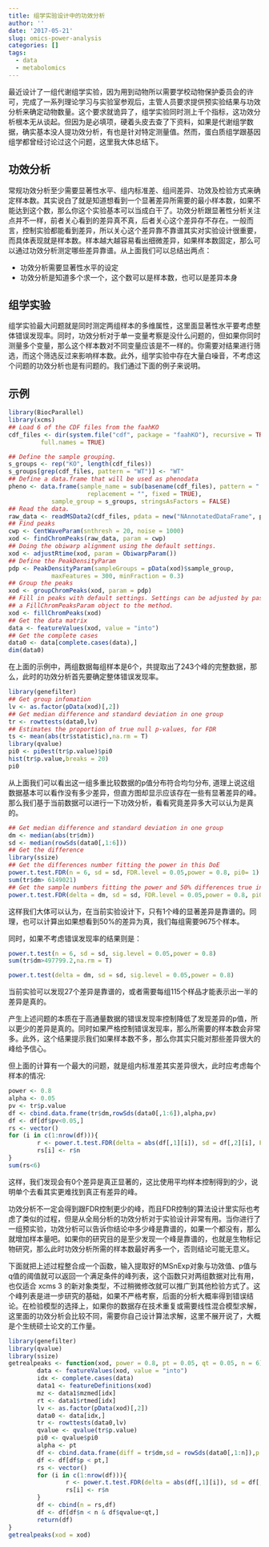 ```yaml
---
title: 组学实验设计中的功效分析
author: ''
date: '2017-05-21'
slug: omics-power-analysis
categories: []
tags:
  - data
  - metabolomics
---
```


最近设计了一组代谢组学实验，因为用到动物所以需要学校动物保护委员会的许可，完成了一系列理论学习与实验室参观后，主管人员要求提供预实验结果与功效分析来确定动物数量。这个要求就诡异了，组学实验同时测上千个指标，这功效分析根本无从谈起。但因为是必填项，硬着头皮去查了下资料，如果是代谢组学数据，确实基本没人提功效分析，有也是针对特定测量值。然而，蛋白质组学跟基因组学都曾经讨论过这个问题，这里我大体总结下。

## 功效分析

常规功效分析至少需要显著性水平、组内标准差、组间差异、功效及检验方式来确定样本数。其实说白了就是知道想看到一个显著差异所需要的最小样本数，如果不能达到这个数，那么你这个实验基本可以当成白干了。功效分析跟显著性分析关注点并不一样，前者关心看到的差异真不真，后者关心这个差异存不存在。一般而言，控制实验都能看到差异，所以关心这个差异靠不靠谱其实对实验设计很重要，而具体表现就是样本数。样本越大越容易看出细微差异，如果样本数固定，那么可以通过功效分析测定哪些差异靠谱。从上面我们可以总结出两点：

- 功效分析需要显著性水平的设定
- 功效分析是知道多个求一个，这个数可以是样本数，也可以是差异本身

## 组学实验

组学实验最大问题就是同时测定两组样本的多维属性，这里面显著性水平要考虑整体错误发现率。同时，功效分析对于单一变量考察是没什么问题的，但如果你同时测量多个变量，那么这个样本数对不同变量应该是不一样的。你需要对结果进行筛选，而这个筛选反过来影响样本数。此外，组学实验中存在大量白噪音，不考虑这个问题的功效分析也是有问题的。我们通过下面的例子来说明。

## 示例

```r
library(BiocParallel)
library(xcms)
## Load 6 of the CDF files from the faahKO
cdf_files <- dir(system.file("cdf", package = "faahKO"), recursive = TRUE,
         full.names = TRUE)

## Define the sample grouping.
s_groups <- rep("KO", length(cdf_files))
s_groups[grep(cdf_files, pattern = "WT")] <- "WT"
## Define a data.frame that will be used as phenodata
pheno <- data.frame(sample_name = sub(basename(cdf_files), pattern = ".CDF",
                      replacement = "", fixed = TRUE),
            sample_group = s_groups, stringsAsFactors = FALSE)
## Read the data.
raw_data <- readMSData2(cdf_files, pdata = new("NAnnotatedDataFrame", pheno))
## Find peaks 
cwp <- CentWaveParam(snthresh = 20, noise = 1000)
xod <- findChromPeaks(raw_data, param = cwp)
## Doing the obiwarp alignment using the default settings.
xod <- adjustRtime(xod, param = ObiwarpParam())
## Define the PeakDensityParam
pdp <- PeakDensityParam(sampleGroups = pData(xod)$sample_group,
            maxFeatures = 300, minFraction = 0.3)
## Group the peaks
xod <- groupChromPeaks(xod, param = pdp)
## Fill in peaks with default settings. Settings can be adjusted by passing
## a FillChromPeaksParam object to the method.
xod <- fillChromPeaks(xod)
## Get the data matrix
data <- featureValues(xod, value = "into")
## Get the complete cases
data0 <- data[complete.cases(data),]
dim(data0)
```

在上面的示例中，两组数据每组样本是6个，共提取出了243个峰的完整数据，那么，此时的功效分析首先要确定整体错误发现率。

```r
library(genefilter)
## Get group infomation
lv <- as.factor(pData(xod)[,2])
## Get median difference and standard deviation in one group
tr <- rowttests(data0,lv)
## Estimates the proportion of true null p-values, for FDR
ts <- mean(abs(tr$statistic),na.rm = T)
library(qvalue)
pi0 <- pi0est(tr$p.value)$pi0
hist(tr$p.value,breaks = 20)
pi0
```

从上面我们可以看出这一组多重比较数据的p值分布符合均匀分布, 道理上说这组数据基本可以看作没有多少差异，但直方图却显示应该存在一些有显著差异的峰。那么我们基于当前数据可以进行一下功效分析，看看究竟差异多大可以认为是真的。

```r
## Get median difference and standard deviation in one group
dm <- median(abs(tr$dm))
sd <- median(rowSds(data0[,1:6]))
## Get the difference
library(ssize)
## Get the differences number fitting the power in this DoE
power.t.test.FDR(n = 6, sd = sd, FDR.level = 0.05,power = 0.8, pi0= 1)
sum(tr$dm> 6149021)
## Get the sample numbers fitting the power and 50% differences true in this DoE
power.t.test.FDR(delta = dm, sd = sd, FDR.level = 0.05,power = 0.8, pi0= 1)
```

这样我们大体可以认为，在当前实验设计下，只有1个峰的显著差异是靠谱的。同理，也可以计算出如果想看到50%的差异为真，我们每组需要9675个样本。

同时，如果不考虑错误发现率的结果则是：

```r
power.t.test(n = 6, sd = sd, sig.level = 0.05,power = 0.8)
sum(tr$dm>497799.2,na.rm = T)

power.t.test(delta = dm, sd = sd, sig.level = 0.05,power = 0.8)
```

当前实验可以发现27个差异是靠谱的，或者需要每组115个样品才能表示出一半的差异是真的。

产生上述问题的本质在于高通量数据的错误发现率控制降低了发现差异的p值，所以更少的差异是真的。同时如果严格控制错误发现率，那么所需要的样本数会非常多。此外，这个结果提示我们如果样本数不多，那么你其实只能对那些差异很大的峰给予信心。

但上面的计算有一个最大的问题，就是组内标准差其实差异很大，此时应考虑每个样本的情况:

```r
power <- 0.8
alpha <- 0.05
pv <- tr$p.value
df <- cbind.data.frame(tr$dm,rowSds(data0[,1:6]),alpha,pv)
df <- df[df$pv<0.05,]
rs <- vector()
for (i in c(1:nrow(df))){
        r <- power.t.test.FDR(delta = abs(df[,1][i]), sd = df[,2][i], FDR.level = 0.05,power = power, pi0 = 1)
        rs[i] <- r$n
}
sum(rs<6)
```

这样，我们发现会有0个差异是真正显著的，这比使用平均样本控制得到的少，说明单个去看其实更难找到真正有差异的峰。

功效分析不一定会得到跟FDR控制更少的峰，而且FDR控制的算法设计里实际也考虑了类似的过程，但是从全局分析的功效分析对于实验设计非常有用。当你进行了一组预实验，功效分析可以告诉你结论中多少峰是靠谱的，如果一个都没有，那么就增加样本量吧。如果你的研究目的是至少发现一个峰是靠谱的，也就是生物标记物研究，那么此时功效分析所需的样本数最好再多一个，否则结论可能无意义。

下面就把上述过程整合成一个函数，输入提取好的MSnExp对象与功效值、p值与q值的阈值就可以返回一个满足条件的峰列表，这个函数只对两组数据对比有用，也仅适合 xcms 3 的新对象类型，不过稍微修改就可以推广到其他检验方式了。这个峰列表是进一步研究的基础，如果不严格考察，后面的分析大概率得到错误结论。在检验模型的选择上，如果你的数据存在技术重复或需要线性混合模型求解，这里面的功效分析会比较不同，需要你自己设计算法求解，这里不展开说了，大概是个生统硕士论文的工作量。

```r
library(genefilter)
library(qvalue)
library(ssize)
getrealpeaks <- function(xod, power = 0.8, pt = 0.05, qt = 0.05, n = 6){
        data <- featureValues(xod, value = "into")
        idx <- complete.cases(data)
        data1 <- featureDefinitions(xod)
        mz <- data1$mzmed[idx]
        rt <- data1$rtmed[idx]
        lv <- as.factor(pData(xod)[,2])
        data0 <- data[idx,]
        tr <- rowttests(data0,lv)
        qvalue <- qvalue(tr$p.value)
        pi0 <- qvalue$pi0
        alpha <- pt
        df <- cbind.data.frame(diff = tr$dm,sd = rowSds(data0[,1:n]),p = tr$p.value,qvalue = qvalue$qvalues,mz,rt,data0)
        df <- df[df$p < pt,]
        rs <- vector()
        for (i in c(1:nrow(df))){
                r <- power.t.test.FDR(delta = abs(df[,1][i]), sd = df[,2][i], FDR.level = qt,power = power, pi0 = pi0)
                rs[i] <- r$n
        }
        df <- cbind(n = rs,df)
        df <- df[df$n < n & df$qvalue<qt,]
        return(df)
}
getrealpeaks(xod = xod)
```

